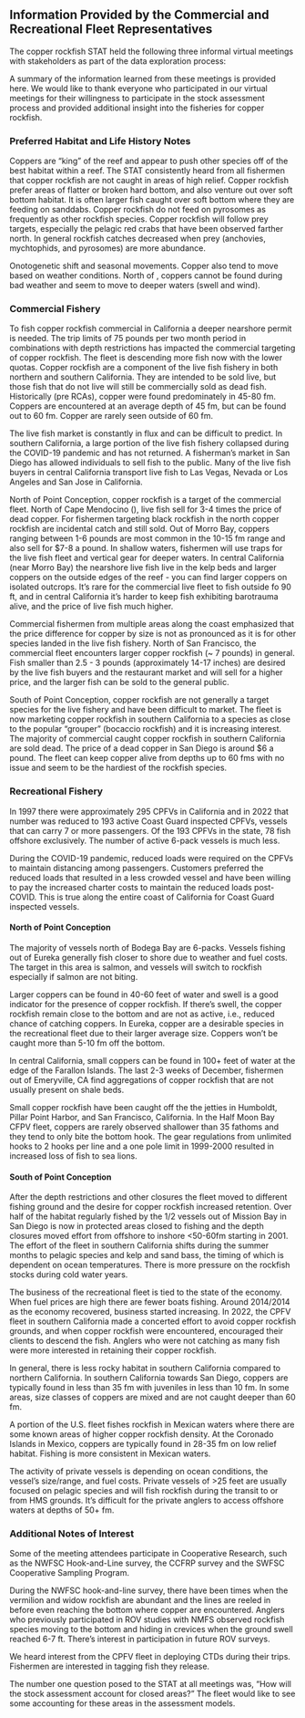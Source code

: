 ## Information Provided by the Commercial and Recreational Fleet Representatives


The copper rockfish STAT held the following three informal virtual meetings with stakeholders as part of the data exploration process:

\begin{enumerate}
\item Copper Rockfish & the Commercial Fisheries on January 10, 2023 (24 attendees)
\item Copper Rockfish  & the Recreational Fishery South of Pt. Conception on January 23, 2023 (17 attendees)
\item  & the Recreational Fishery North of Pt. Conception on January 30, 2023 (19 attendees)
\end{enumerate}


A summary of the information learned from these meetings is provided here. We would like to thank everyone who participated in our virtual meetings for their willingness to participate in the stock assessment process and provided additional insight into the fisheries for copper rockfish.

### Preferred Habitat and Life History Notes

Coppers are "king" of the reef and appear to push other species off of the best habitat within a reef. The STAT consistently heard from all fishermen that copper rockfish are not caught in areas of high relief. Copper rockfish prefer areas of flatter or broken hard bottom, and also venture out over soft bottom habitat. It is often larger fish caught over soft bottom where they are feeding on sanddabs. Copper rockfish do not feed on pyrosomes as frequently as other rockfish species.  Copper rockfish will follow prey targets, especially the pelagic red crabs that have been observed farther north.
In general rockfish catches decreased when prey (anchovies, mychtophids, and pyrosomes) are more abundance. 

Onotogenetic shift and seasonal movements. Copper also tend to move based on weather conditions. North of \PtC, coppers cannot be found during bad weather and seem to move to deeper waters (swell and wind). 

### Commercial Fishery

To fish copper rockfish commercial in California a deeper nearshore permit is needed.  The trip limits of 75 pounds per two month period in combinations with depth restrictions has impacted the commercial targeting of copper rockfish. The fleet is descending more fish now with the lower quotas. Copper rockfish are a component of the live fish fishery in both northern and southern California. They are intended to be sold live, but those fish that do not live will still be commercially sold as dead fish. Historically (pre RCAs), copper were found predominately in 45-80 fm. Coppers are encountered at an average depth of 45 fm, but can be found out to 60 fm. Copper are rarely seen outside of 60 fm.

The live fish market is constantly in flux and can be difficult to predict. In southern California, a large portion of the live fish fishery collapsed during the COVID-19 pandemic and has not returned. A fisherman's market in San Diego has allowed individuals to sell fish to the public.  Many of the live fish buyers in central California transport live fish to Las Vegas, Nevada or Los Angeles and San Jose in California. 

North of Point Conception, copper rockfish is a target of the commercial fleet. North of Cape Mendocino (\CapeM), live fish sell for 3-4 times the price of dead copper. For fishermen targeting black rockfish in the north copper rockfish are incidental catch and still sold. Out of Morro Bay, coppers ranging between 1-6 pounds are most common in the 10-15 fm range and also sell for $7-8 a pound. In shallow waters, fishermen will use traps for the live fish fleet and vertical gear for deeper waters. In central California (near Morro Bay) the nearshore live fish live in the kelp beds and larger coppers on the outside edges of the reef - you can find larger coppers on isolated outcrops. It's rare for the commercial live fleet to fish outside fo 90 ft, and in central California it's harder to keep fish exhibiting barotrauma alive, and the price of live fish much higher.

Commercial fishermen from multiple areas along the coast emphasized that the price difference for copper by size is not as pronounced as it is for other species landed in the live fish fishery. North of San Francisco, the commercial fleet encounters larger copper rockfish (~ 7 pounds) in general.  Fish smaller than 2.5 - 3 pounds (approximately 14-17 inches) are desired by the live fish buyers and the restaurant market and will sell for a higher price, and the larger fish can be sold to the general public.

South of Point Conception, copper rockfish are not generally a target species for the live fishery and have been difficult to market. The fleet is now marketing copper rockfish in southern California to a species as close to the popular "grouper" (bocaccio rockfish) and it is increasing interest. The majority of commercial caught copper rockfish in southern California are sold dead.  The price of a dead copper in San Diego is around $6 a pound. The fleet can keep copper alive from depths up to 60 fms with no issue and seem to be the hardiest of the rockfish species. 

### Recreational Fishery

In 1997 there were approximately 295 CPFVs in California and in 2022 that number was reduced to 193 active Coast Guard inspected CPFVs, vessels that can carry 7 or more passengers. Of the 193 CPFVs in the state, 78 fish offshore exclusively. The number of active 6-pack vessels is much less.

During the COVID-19 pandemic, reduced loads were required on the CPFVs to maintain distancing among passengers.  Customers preferred the reduced loads that resulted in a less crowded vessel and have been willing to pay the increased charter costs to maintain the reduced loads post-COVID. This is true along the entire coast of California for Coast Guard inspected vessels.

#### North of Point Conception

The majority of vessels north of Bodega Bay are 6-packs. Vessels fishing out of Eureka generally fish closer to shore due to weather and fuel costs. The target in this area is salmon, and vessels will switch to rockfish especially if salmon are not biting.

Larger coppers can be found in 40-60 feet of water and swell is a good indicator for the presence of copper rockfish. If there's swell, the copper rockfish remain close to the bottom and are not as active, i.e., reduced chance of catching coppers.  In Eureka, copper are a desirable species in the recreational fleet due to their larger average size. Coppers won't be caught more than 5-10 fm off the bottom. 

In central California, small coppers can be found in 100+ feet of water at the edge of the Farallon Islands. The last 2-3 weeks of December, fishermen out of Emeryville, CA find aggregations of copper rockfish that are not usually present on shale beds.

Small copper rockfish have been caught off the the jetties in Humboldt, Pillar Point Harbor, and San Francisco, California. In the Half Moon Bay CFPV fleet, coppers are rarely observed shallower than 35 fathoms and they tend to only bite the bottom hook. The gear regulations from unlimited hooks to 2 hooks per line and a one pole limit in 1999-2000 resulted in increased loss of fish to sea lions. 

#### South of Point Conception

After the depth restrictions and other closures the fleet moved to different fishing ground and the desire for copper rockfish increased retention. Over half of the habitat regularly fished by the 1/2 vessels out of Mission Bay in San Diego is now in protected areas closed to fishing and the depth closures moved effort from offshore to inshore <50-60fm starting in 2001. The effort of the fleet in southern California shifts during the summer months to pelagic species and kelp and sand bass, the timing of which is dependent on ocean temperatures. There is more pressure on the rockfish stocks during cold water years.

The business of the recreational fleet is tied to the state of the economy. When fuel prices are high there are fewer boats fishing. Around 2014/2014 as the economy recovered, business started increasing. 
In 2022, the CPFV fleet in southern California made a concerted effort to avoid copper rockfish grounds, and when copper rockfish were encountered, encouraged their clients to descend the fish. Anglers who were not catching as many fish were more interested in retaining their copper rockfish.

In general, there is less rocky habitat in southern California compared to northern California. In southern California towards San Diego, coppers are typically found in less than 35 fm with juveniles in less than 10 fm. In some areas, size classes of coppers are mixed and are not caught deeper than 60 fm.

A portion of the U.S. fleet fishes rockfish in Mexican waters where there are some known areas of higher copper rockfish density. At the Coronado Islands in Mexico, coppers are typically found in 28-35 fm on low relief habitat. Fishing is more consistent in Mexican waters.

The activity of private vessels is depending on ocean conditions, the vessel's size/range, and fuel costs. Private vessels of >25 feet are usually focused on pelagic species and will fish rockfish during the transit to or from HMS grounds.  It's difficult for the private anglers to access offshore waters at depths of 50+ fm.


### Additional Notes of Interest

Some of the meeting attendees participate in Cooperative Research, such as the NWFSC Hook-and-Line survey, the CCFRP survey and the SWFSC Cooperative Sampling Program.

During the NWFSC hook-and-line survey, there have been times when the vermilion and widow rockfish are abundant and the lines are reeled in before even reaching the bottom where copper are encountered. Anglers who previously participated in ROV studies with NMFS observed rockfish species moving to the bottom and hiding in crevices when the ground swell reached 6-7 ft. There's interest in participation in future ROV surveys.  

We heard interest from the CPFV fleet in deploying CTDs during their trips. Fishermen are interested in tagging fish they release.

The number one question posed to the STAT at all meetings was, "How will the stock assessment account for closed areas?" The fleet would like to see some accounting for these areas in the assessment models.